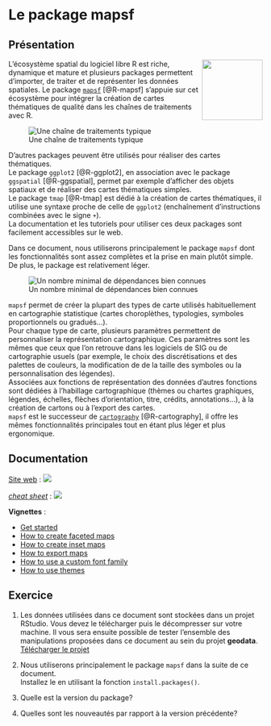 # Le package mapsf

## Présentation

<img src="img/logo.png" align="right" alt="" width="120" />


L’écosystème spatial du logiciel libre R est riche, dynamique et mature et plusieurs packages permettent d’importer, de traiter et de représenter les données spatiales. Le package [`mapsf`](https://CRAN.R-project.org/package=mapsf) [@R-mapsf] s’appuie sur cet écosystème pour intégrer la création de cartes thématiques de qualité dans les chaînes de traitements avec R.

![Une chaîne de traitements typique](img/workflow.png)




:::{.callout-note}
D'autres packages peuvent être utilisés pour réaliser des cartes thématiques.  
Le package `ggplot2` [@R-ggplot2], en association avec le package `ggspatial` [@R-ggspatial], permet par exemple d'afficher des objets spatiaux et de réaliser des cartes thématiques simples.   
Le package `tmap` [@R-tmap] est dédié à la création de cartes thématiques, il utilise une syntaxe proche de celle de `ggplot2` (enchaînement d'instructions combinées avec le signe `+`).   
La documentation et les tutoriels pour utiliser ces deux packages sont facilement accessibles sur le web.
:::

Dans ce document, nous utiliserons principalement le package `mapsf` dont les fonctionnalités sont assez complètes et la prise en main plutôt simple. De plus, le package est relativement léger.

![Un nombre minimal de dépendances bien connues](img/deps.png)


`mapsf` permet de créer la plupart des types de carte utilisés habituellement en cartographie statistique (cartes choroplèthes, typologies, symboles proportionnels ou gradués…).  
Pour chaque type de carte, plusieurs paramètres permettent de personnaliser la représentation cartographique. Ces paramètres sont les mêmes que ceux que l’on retrouve dans les logiciels de SIG ou de cartographie usuels (par exemple, le choix des discrétisations et des palettes de couleurs, la modification de de la taille des symboles ou la personnalisation des légendes).  
Associées aux fonctions de représentation des données d’autres fonctions sont dédiées à l’habillage cartographique (thèmes ou chartes graphiques, légendes, échelles, flèches d’orientation, titre, crédits, annotations...), à la création de cartons ou à l’export des cartes.  
`mapsf` est le successeur de [`cartography`](http://riatelab.github.io/cartography/docs/) [@R-cartography], il offre les mêmes fonctionnalités principales tout en étant plus léger et plus ergonomique.


## Documentation


::: {layout-ncol=2}

[Site web](https://riatelab.github.io/mapsf/) : 
![](img/webmapsf.png)


[*cheat sheet*](https://raw.githubusercontent.com/riatelab/mapsf/master/vignettes/web_only/img/mapsf_cheatsheet.pdf) : 
![](img/mapsf_cheatsheet.png)

:::


**Vignettes** : 

- [Get started](https://riatelab.github.io/mapsf/#/vignettes/mapsf)
- [How to create faceted maps](https://riatelab.github.io/mapsf/#/vignettes/how_to_create_faceted_maps)
- [How to create inset maps](https://riatelab.github.io/mapsf/#/vignettes/how_to_create_inset_maps)
- [How to export maps](https://riatelab.github.io/mapsf/#/vignettes/how_to_export_maps)
- [How to use a custom font family](hhttps://riatelab.github.io/mapsf/#/vignettes/how_to_use_a_custom_font_family)
- [How to use themes](https://riatelab.github.io/mapsf/#/vignettes/how_to_use_themes)

## Exercice {.unnumbered}

1. Les données utilisées dans ce document sont stockées dans un projet RStudio. 
Vous devez le télécharger puis le décompresser sur votre machine. Il vous sera ensuite possible de tester l'ensemble des manipulations proposées dans ce document au sein du projet **geodata**.  
[Télécharger le projet](https://rcarto.github.io/cartographie_avec_r/geodata.zip){.btn .btn-primary .btn-sm role="button"}  

2. Nous utiliserons principalement le package `mapsf` dans la suite de ce document.   
Installez le en utilisant la fonction `install.packages()`.

3. Quelle est la version du package?

4. Quelles sont les nouveautés par rapport à la version précédente?



